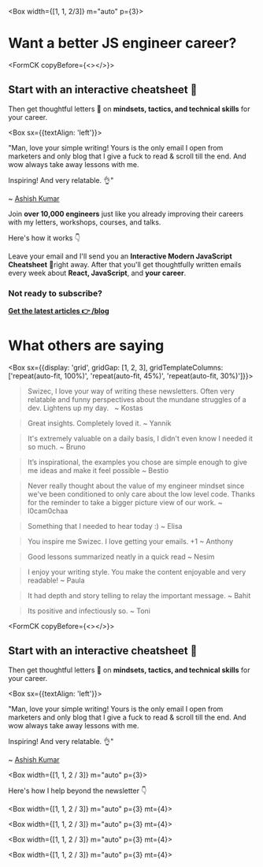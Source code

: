 
<Box width={[1, 1, 2/3]} m="auto" p={3}>

# Want a better JS engineer career?

<FormCK copyBefore={<></>}>

## Start with an interactive cheatsheet 📖

Then get thoughtful letters 💌 on **mindsets, tactics, and technical skills** for your career.

<Box sx={{textAlign: 'left'}}>

"Man, love your simple writing! Yours is the only email I open from marketers and only blog that I give a fuck to read & scroll till the end. And wow always take away lessons with me.

Inspiring! And very relatable. 👌"

~ [Ashish Kumar](https://twitter.com/ashfame/status/1286756578226405376)

</Box>

</FormCK>

Join **over 10,000 engineers** just like you already improving their careers with my letters, workshops, courses, and talks.

Here's how it works 👇

Leave your email and I'll send you an **Interactive Modern JavaScript Cheatsheet** 📖right away. After that you'll get thoughtfully written emails every week about **React, JavaScript**, and **your career**.

### Not ready to subscribe?

**[Get the latest articles 👉 /blog](/blog)**

# What others are saying

<Box sx={{display: 'grid', gridGap: [1, 2, 3], gridTemplateColumns: ['repeat(auto-fit, 100%)', 'repeat(auto-fit, 45%)', 'repeat(auto-fit, 30%)']}}>

> Swizec, I love your way of writing these newsletters. Often very relatable and funny perspectives about the mundane struggles of a dev. Lightens up my day.  
> ~ Kostas

> Great insights. Completely loved it.
> ~ Yannik

> It's extremely valuable on a daily basis, I didn't even know I needed it so much.
> ~ Bruno

> It’s inspirational, the examples you chose are simple enough to give me ideas and make it feel possible
> ~ Bestio

> Never really thought about the value of my engineer mindset since we've been conditioned to only care about the low level code. Thanks for the reminder to take a bigger picture view of our work.
> ~ l0cam0chaa

> Something that I needed to hear today :)
> ~ Elisa

> You inspire me Swizec. I love getting your emails. +1
> ~ Anthony

> Good lessons summarized neatly in a quick read
> ~ Nesim

> I enjoy your writing style. You make the content enjoyable and very readable!
> ~ Paula

> It had depth and story telling to relay the important message.
> ~ Bahit

> Its positive and infectiously so.
> ~ Toni

</Box>

<FormCK copyBefore={<></>}>

## Start with an interactive cheatsheet 📖

Then get thoughtful letters 💌 on **mindsets, tactics, and technical skills** for your career.

<Box sx={{textAlign: 'left'}}>

"Man, love your simple writing! Yours is the only email I open from marketers and only blog that I give a fuck to read & scroll till the end. And wow always take away lessons with me.

Inspiring! And very relatable. 👌"

~ [Ashish Kumar](https://twitter.com/ashfame/status/1286756578226405376)

</Box>

</FormCK>

</Box>

<Box width={[1, 1, 2 / 3]} m="auto" p={3}>
  <About />

Here's how I help beyond the newsletter 👇

</Box>

<Box width={[1, 1, 2 / 3]} m="auto" p={3} mt={4}>
  <Workshops />
</Box>

<Box width={[1, 1, 2 / 3]} m="auto" p={3} mt={4}>
  <Courses />
</Box>

<Box width={[1, 1, 2 / 3]} m="auto" p={3} mt={4}>
  <Books />
</Box>

<Box width={[1, 1, 2 / 3]} m="auto" p={3} mt={4}>
  <Talks />
</Box>
